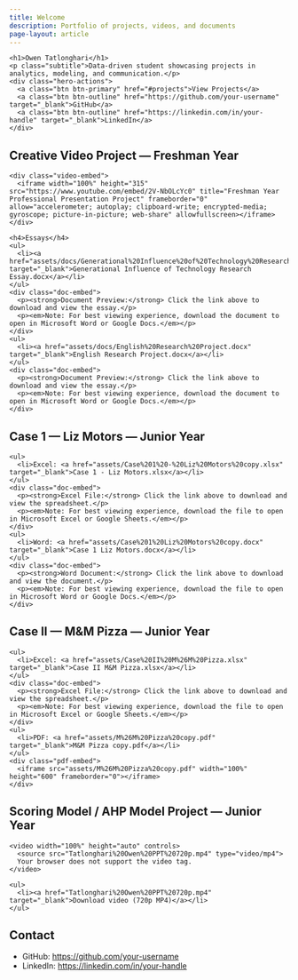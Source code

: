 ```yaml
---
title: Welcome
description: Portfolio of projects, videos, and documents
page-layout: article
---
```


<div class="hero">
  <div class="hero-content">
    <h1>Owen Tatlonghari</h1>
    <p class="subtitle">Data-driven student showcasing projects in analytics, modeling, and communication.</p>
    <div class="hero-actions">
      <a class="btn btn-primary" href="#projects">View Projects</a>
      <a class="btn btn-outline" href="https://github.com/your-username" target="_blank">GitHub</a>
      <a class="btn btn-outline" href="https://linkedin.com/in/your-handle" target="_blank">LinkedIn</a>
    </div>
  </div>
</div>

## Creative Video Project — Freshman Year

<div class="project-card" id="projects">
  <div class="project-media">
    <div class="video-embed">
      <iframe width="100%" height="315" src="https://www.youtube.com/embed/2V-NbOLcYc0" title="Freshman Year Professional Presentation Project" frameborder="0" allow="accelerometer; autoplay; clipboard-write; encrypted-media; gyroscope; picture-in-picture; web-share" allowfullscreen></iframe>
    </div>
  </div>
  <div class="project-details">
    <h4>Essays</h4>
    <ul>
      <li><a href="assets/docs/Generational%20Influence%20of%20Technology%20Research%20Essay.docx" target="_blank">Generational Influence of Technology Research Essay.docx</a></li>
    </ul>
    <div class="doc-embed">
      <p><strong>Document Preview:</strong> Click the link above to download and view the essay.</p>
      <p><em>Note: For best viewing experience, download the document to open in Microsoft Word or Google Docs.</em></p>
    </div>
    <ul>
      <li><a href="assets/docs/English%20Research%20Project.docx" target="_blank">English Research Project.docx</a></li>
    </ul>
    <div class="doc-embed">
      <p><strong>Document Preview:</strong> Click the link above to download and view the essay.</p>
      <p><em>Note: For best viewing experience, download the document to open in Microsoft Word or Google Docs.</em></p>
    </div>
  </div>
</div>

## Case 1 — Liz Motors — Junior Year

<div class="project-card">
  <div class="project-details">
    <ul>
      <li>Excel: <a href="assets/Case%201%20-%20Liz%20Motors%20copy.xlsx" target="_blank">Case 1 - Liz Motors.xlsx</a></li>
    </ul>
    <div class="doc-embed">
      <p><strong>Excel File:</strong> Click the link above to download and view the spreadsheet.</p>
      <p><em>Note: For best viewing experience, download the file to open in Microsoft Excel or Google Sheets.</em></p>
    </div>
    <ul>
      <li>Word: <a href="assets/Case%201%20Liz%20Motors%20copy.docx" target="_blank">Case 1 Liz Motors.docx</a></li>
    </ul>
    <div class="doc-embed">
      <p><strong>Word Document:</strong> Click the link above to download and view the document.</p>
      <p><em>Note: For best viewing experience, download the file to open in Microsoft Word or Google Docs.</em></p>
    </div>
  </div>
</div>

## Case II — M&M Pizza — Junior Year

<div class="project-card">
  <div class="project-details">
    <ul>
      <li>Excel: <a href="assets/Case%20II%20M%26M%20Pizza.xlsx" target="_blank">Case II M&M Pizza.xlsx</a></li>
    </ul>
    <div class="doc-embed">
      <p><strong>Excel File:</strong> Click the link above to download and view the spreadsheet.</p>
      <p><em>Note: For best viewing experience, download the file to open in Microsoft Excel or Google Sheets.</em></p>
    </div>
    <ul>
      <li>PDF: <a href="assets/M%26M%20Pizza%20copy.pdf" target="_blank">M&M Pizza copy.pdf</a></li>
    </ul>
    <div class="pdf-embed">
      <iframe src="assets/M%26M%20Pizza%20copy.pdf" width="100%" height="600" frameborder="0"></iframe>
    </div>
  </div>
</div>

## Scoring Model / AHP Model Project — Junior Year

<div class="project-card">
  <div class="project-media">
    <video width="100%" height="auto" controls>
      <source src="Tatlonghari%20Owen%20PPT%20720p.mp4" type="video/mp4">
      Your browser does not support the video tag.
    </video>
  </div>
  <div class="project-details">
    <ul>
      <li><a href="Tatlonghari%20Owen%20PPT%20720p.mp4" target="_blank">Download video (720p MP4)</a></li>
    </ul>
  </div>
</div>

## Contact

- GitHub: <https://github.com/your-username>
- LinkedIn: <https://linkedin.com/in/your-handle>
